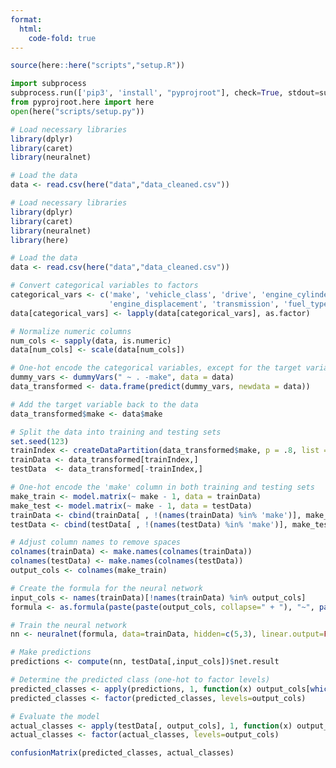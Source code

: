 ```yaml
---
format:
  html:
    code-fold: true
---
```


```r
source(here::here("scripts","setup.R"))
```

```python
import subprocess
subprocess.run(['pip3', 'install', "pyprojroot"], check=True, stdout=subprocess.PIPE, stderr=subprocess.PIPE)
from pyprojroot.here import here
open(here("scripts/setup.py"))
```

```r
# Load necessary libraries
library(dplyr)
library(caret)
library(neuralnet)
```

```r
# Load the data
data <- read.csv(here("data","data_cleaned.csv"))
```

```r
# Load necessary libraries
library(dplyr)
library(caret)
library(neuralnet)
library(here)

# Load the data
data <- read.csv(here("data","data_cleaned.csv"))

# Convert categorical variables to factors
categorical_vars <- c('make', 'vehicle_class', 'drive', 'engine_cylinders', 
                      'engine_displacement', 'transmission', 'fuel_type_1', 'fuel_type_2')
data[categorical_vars] <- lapply(data[categorical_vars], as.factor)

# Normalize numeric columns
num_cols <- sapply(data, is.numeric)
data[num_cols] <- scale(data[num_cols])

# One-hot encode the categorical variables, except for the target variable 'make'
dummy_vars <- dummyVars(" ~ . -make", data = data)
data_transformed <- data.frame(predict(dummy_vars, newdata = data))

# Add the target variable back to the data
data_transformed$make <- data$make

# Split the data into training and testing sets
set.seed(123)
trainIndex <- createDataPartition(data_transformed$make, p = .8, list = FALSE, times = 1)
trainData <- data_transformed[trainIndex,]
testData  <- data_transformed[-trainIndex,]

# One-hot encode the 'make' column in both training and testing sets
make_train <- model.matrix(~ make - 1, data = trainData)
make_test <- model.matrix(~ make - 1, data = testData)
trainData <- cbind(trainData[ , !(names(trainData) %in% 'make')], make_train)
testData <- cbind(testData[ , !(names(testData) %in% 'make')], make_test)

# Adjust column names to remove spaces
colnames(trainData) <- make.names(colnames(trainData))
colnames(testData) <- make.names(colnames(testData))
output_cols <- colnames(make_train)

# Create the formula for the neural network
input_cols <- names(trainData)[!names(trainData) %in% output_cols]
formula <- as.formula(paste(paste(output_cols, collapse=" + "), "~", paste(input_cols, collapse = " + ")))

# Train the neural network
nn <- neuralnet(formula, data=trainData, hidden=c(5,3), linear.output=FALSE)

# Make predictions
predictions <- compute(nn, testData[,input_cols])$net.result

# Determine the predicted class (one-hot to factor levels)
predicted_classes <- apply(predictions, 1, function(x) output_cols[which.max(x)])
predicted_classes <- factor(predicted_classes, levels=output_cols)

# Evaluate the model
actual_classes <- apply(testData[, output_cols], 1, function(x) output_cols[which.max(x)])
actual_classes <- factor(actual_classes, levels=output_cols)

confusionMatrix(predicted_classes, actual_classes)

```

